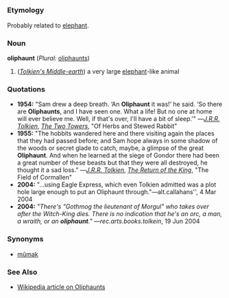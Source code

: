 =={{en}}==
===Etymology===
Probably related to [[elephant]].
===Noun===
'''oliphaunt''' (''Plural:'' [[oliphaunts]])

#(''[[w:Middle-earth|Tolkien's Middle-earth]]'') a very large [[elephant]]-like animal
===Quotations===
*'''1954:''' "Sam drew a deep breath. ‘An '''Oliphaunt''' it was!’ he said. ‘So there are '''Oliphaunts''', and I have seen one. What a life! But no one at home will ever believe me. Well, if that's over, I'll have a bit of sleep.’" —''[[w:J.R.R. Tolkien|J.R.R. Tolkien]]'', ''[[w:The Two Towers (book)|The Two Towers]]'', "Of Herbs and Stewed Rabbit"
*'''1955:''' "The hobbits wandered here and there visiting again the places that they had passed before; and Sam hope always in some shadow of the woods or secret glade to catch, maybe, a glimpse of the great '''Oliphaunt'''. And when he learned at the siege of Gondor there had been a great number of these beasts but that they were all destroyed, he thought it a sad loss." —''[[w:J.R.R. Tolkien|J.R.R. Tolkien]]'', ''[[w:The Return of the King (book)|The Return of the King]]'', "The Field of Cormallen"
*'''2004:''' "…using Eagle Express, which even Tolkien admitted was a plot hole large enough to put an Oliphaunt through."'' — ''alt.callahans'', 4 Mar 2004
*'''2004:''' ''"There's "Gothmog the lieutenant of Morgul" who takes over after the Witch-King dies. There is no indication that he's an orc, a man, a wraith, or an '''oliphaunt'''."'' —''rec.arts.books.tolkein'', 19 Jun 2004

===Synonyms===
*[[mûmak]]
===See Also===
*[[w:oliphaunt|Wikipedia article on Oliphaunts]]